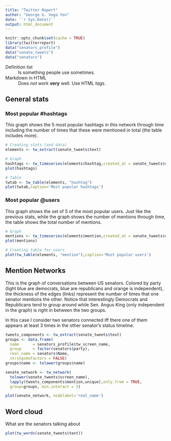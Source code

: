 ```yaml
---
title: "Twitter Report"
author: "George G. Vega Yon"
date: '`r Sys.Date()`'
output: html_document
---
```


<!-- ![Caltech Logo][caltechlogo] -->

```r
knitr::opts_chunk$set(cache = TRUE)
library(twitterreport)
data("senators_profile")
data("senate_tweets")
data("senators")
```

<dl>
  <dt>Definition list</dt>
  <dd>Is something people use sometimes.</dd>

  <dt>Markdown in HTML</dt>
  <dd>Does *not* work **very** well. Use HTML <em>tags</em>.</dd>
</dl>

## General stats

### Most popular #hashtags

This graph shows the 5 most popular hashtags in this network through time including the number of times that these were mentioned in total (the table includes more).

```r
# Creating stats (and data)
elements <- tw_extract(senate_tweets$text)

# Graph
hashtags <- tw_timeseries(elements$hashtag,created_at = senate_tweets$created_at)
plot(hashtags)

# Table
twtab <- tw_table(elements, "hashtag")
plot(twtab,caption='Most popular hashtags')
```

### Most popular @users

This graph shows the set of 5 of the most popular users. Just like the previous stats, while the graph shows the number of mentions through time, the table shows the total number of mentions.

```r
# Graph
mentions <- tw_timeseries(elements$mention,created_at = senate_tweets$created_at)
plot(mentions)

# Creating table for users
plot(tw_table(elements, "mention"),caption='Most popular users')
```

## Mention Networks

This is the graph of conversations between US senators. Colored by party (light blue are democrats, blue are republicans and orange is independent), the thickness of the edges (links) represent the number of times that one senator mentions the other. Notice that interestingly Democrats and Republicans tend to group around while Sen. Angus King (only independent in the graph) is right in between the two groups.

In this case I consider two senators connected iff there one of them appears at least 3 times in the other senator's status timeline.

```r
tweets_components <- tw_extract(senate_tweets$text)
groups <- data.frame(
  name      = senators_profile$tw_screen_name,
  group     = factor(senators$party),
  real_name = senators$Name,
  stringsAsFactors = FALSE)
groups$name <- tolower(groups$name)

senate_network <- tw_network(
  tolower(senate_tweets$screen_name),
  lapply(tweets_components$mention,unique),only.from = TRUE,
  group=groups, min.interact = 3)

plot(senate_network, nodelabel='real_name')
```

## Word cloud

What are the senators talking about

```r
plot(tw_words(senate_tweets$text))
```


<!-- [caltechlogo]: figures/Caltech_LOGO-Orange_RGB_10pc.png "Caltech" -->
